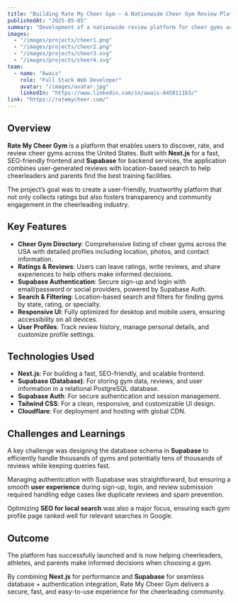 ```yaml
---
title: "Building Rate My Cheer Gym – A Nationwide Cheer Gym Review Platform"
publishedAt: "2025-05-05"
summary: "Development of a nationwide review platform for cheer gyms across the USA, built with Next.js and powered by Supabase for database and authentication."
images:
  - "/images/projects/cheer1.png"
  - "/images/projects/cheer2.png"
  - "/images/projects/cheer3.svg"
  - "/images/projects/cheer4.svg"
team:
  - name: "Awais"
    role: "Full Stack Web Developer"
    avatar: "/images/avatar.jpg"
    linkedIn: "https://www.linkedin.com/in/awais-8458111b3/"
link: "https://ratemycheer.com/"
---
```


## Overview

**Rate My Cheer Gym** is a platform that enables users to discover, rate, and review cheer gyms across the United States. Built with **Next.js** for a fast, SEO-friendly frontend and **Supabase** for backend services, the application combines user-generated reviews with location-based search to help cheerleaders and parents find the best training facilities.

The project’s goal was to create a user-friendly, trustworthy platform that not only collects ratings but also fosters transparency and community engagement in the cheerleading industry.

## Key Features

- **Cheer Gym Directory**: Comprehensive listing of cheer gyms across the USA with detailed profiles including location, photos, and contact information.
- **Ratings & Reviews**: Users can leave ratings, write reviews, and share experiences to help others make informed decisions.
- **Supabase Authentication**: Secure sign-up and login with email/password or social providers, powered by Supabase Auth.
- **Search & Filtering**: Location-based search and filters for finding gyms by state, rating, or specialty.
- **Responsive UI**: Fully optimized for desktop and mobile users, ensuring accessibility on all devices.
- **User Profiles**: Track review history, manage personal details, and customize profile settings.

## Technologies Used

- **Next.js**: For building a fast, SEO-friendly, and scalable frontend.
- **Supabase (Database)**: For storing gym data, reviews, and user information in a relational PostgreSQL database.
- **Supabase Auth**: For secure authentication and session management.
- **Tailwind CSS**: For a clean, responsive, and customizable UI design.
- **Cloudflare**: For deployment and hosting with global CDN.

## Challenges and Learnings

A key challenge was designing the database schema in **Supabase** to efficiently handle thousands of gyms and potentially tens of thousands of reviews while keeping queries fast.

Managing authentication with Supabase was straightforward, but ensuring a smooth **user experience** during sign-up, login, and review submission required handling edge cases like duplicate reviews and spam prevention.

Optimizing **SEO for local search** was also a major focus, ensuring each gym profile page ranked well for relevant searches in Google.

## Outcome

The platform has successfully launched and is now helping cheerleaders, athletes, and parents make informed decisions when choosing a gym.

By combining **Next.js** for performance and **Supabase** for seamless database + authentication integration, Rate My Cheer Gym delivers a secure, fast, and easy-to-use experience for the cheerleading community.
